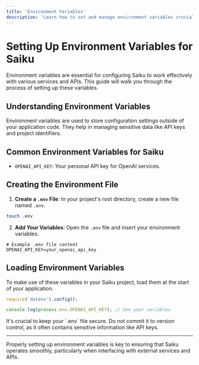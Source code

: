 ```yaml
---
title: 'Environment Variables'
description: 'Learn how to set and manage environment variables crucial for the optimal functioning of Saiku in your projects.'
---
```


# Setting Up Environment Variables for Saiku

Environment variables are essential for configuring Saiku to work effectively with various services and APIs. This guide will walk you through the process of setting up these variables.

## Understanding Environment Variables

Environment variables are used to store configuration settings outside of your application code. They help in managing sensitive data like API keys and project identifiers.

## Common Environment Variables for Saiku

- `OPENAI_API_KEY`: Your personal API key for OpenAI services.

## Creating the Environment File

1. **Create a `.env` File**: In your project's root directory, create a new file named `.env`.

```bash
touch .env
```

2. **Add Your Variables**: Open the `.env` file and insert your environment variables.

```plaintext
# Example .env file content
OPENAI_API_KEY=your_openai_api_key
```

## Loading Environment Variables

To make use of these variables in your Saiku project, load them at the start of your application.

```javascript
require('dotenv').config();

console.log(process.env.OPENAI_API_KEY); // Use your variables
```

<Warning>
  It's crucial to keep your `.env` file secure. Do not commit it to version control, as it often contains sensitive information like API keys.
</Warning>

---

Properly setting up environment variables is key to ensuring that Saiku operates smoothly, particularly when interfacing with external services and APIs.

<Footer />